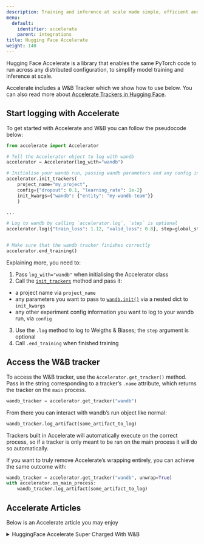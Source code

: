 ```yaml
---
description: Training and inference at scale made simple, efficient and adaptable
menu:
  default:
    identifier: accelerate
    parent: integrations
title: Hugging Face Accelerate
weight: 140
---
```


Hugging Face Accelerate is a library that enables the same PyTorch code to run across any distributed configuration, to simplify model training and inference at scale.

Accelerate includes a W&B Tracker which we show how to use below. You can also read more about [Accelerate Trackers in Hugging Face](https://huggingface.co/docs/accelerate/main/en/usage_guides/tracking).

## Start logging with Accelerate

To get started with Accelerate and W&B you can follow the pseudocode below:

```python
from accelerate import Accelerator

# Tell the Accelerator object to log with wandb
accelerator = Accelerator(log_with="wandb")

# Initialise your wandb run, passing wandb parameters and any config information
accelerator.init_trackers(
    project_name="my_project", 
    config={"dropout": 0.1, "learning_rate": 1e-2}
    init_kwargs={"wandb": {"entity": "my-wandb-team"}}
    )

...

# Log to wandb by calling `accelerator.log`, `step` is optional
accelerator.log({"train_loss": 1.12, "valid_loss": 0.8}, step=global_step)


# Make sure that the wandb tracker finishes correctly
accelerator.end_training()
```

Explaining more, you need to:
1. Pass `log_with="wandb"` when initialising the Accelerator class
2. Call the [`init_trackers`](https://huggingface.co/docs/accelerate/main/en/package_reference/accelerator#accelerate.Accelerator.init_trackers) method and pass it:
- a project name via `project_name`
- any parameters you want to pass to [`wandb.init()`](/models/ref/python/functions/init) via a nested dict to `init_kwargs`
- any other experiment config information you want to log to your wandb run, via `config`
3. Use the `.log` method to log to Weigths & Biases; the `step` argument is optional
4. Call `.end_training` when finished training

## Access the W&B tracker

To access the W&B tracker, use the `Accelerator.get_tracker()` method. Pass in the string corresponding to a tracker’s `.name` attribute, which returns the tracker on the `main` process.

```python
wandb_tracker = accelerator.get_tracker("wandb")

```
From there you can interact with wandb’s run object like normal:

```python
wandb_tracker.log_artifact(some_artifact_to_log)
```

<Warning>
Trackers built in Accelerate will automatically execute on the correct process, so if a tracker is only meant to be ran on the main process it will do so automatically.

If you want to truly remove Accelerate’s wrapping entirely, you can achieve the same outcome with:

```python
wandb_tracker = accelerator.get_tracker("wandb", unwrap=True)
with accelerator.on_main_process:
    wandb_tracker.log_artifact(some_artifact_to_log)
```
</Warning>

## Accelerate Articles
Below is an Accelerate article you may enjoy

<details>

<summary>HuggingFace Accelerate Super Charged With W&B</summary>

* In this article, we'll look at what HuggingFace Accelerate has to offer and how simple it is to perform distributed training and evaluation, while logging results to W&B.

Read the [Hugging Face Accelerate Super Charged with W&B report](https://wandb.ai/gladiator/HF%20Accelerate%20+%20W&B/reports/Hugging-Face-Accelerate-Super-Charged-with-Weights-Biases--VmlldzoyNzk3MDUx?utm_source=docs&utm_medium=docs&utm_campaign=accelerate-docs).
</details>
<br /><br />

